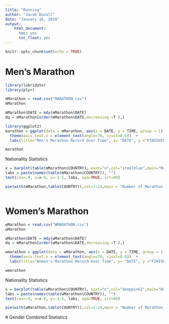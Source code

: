 ---
title: "Running"
author: "Jacob Duvall"
date: "January 16, 2019"
output: 
    html_document:
      toc: yes
      toc_float: yes
---

```{r setup, include=FALSE}
knitr::opts_chunk$set(echo = TRUE)
```

# Men's Marathon

```{r}
library(lubridate)
library(plyr)

mMarathon = read.csv("MARATHON.csv")
mMarathon

mMarathon$DATE = mdy(mMarathon$DATE)
dq = mMarathon[order(mMarathon$DATE,decreasing =T ),]
```

```{r}
library(ggplot2)
marathon = ggplot(data = mMarathon, aes(x = DATE, y = TIME, group = 1)) +  geom_line(color = "steelblue") + geom_point() +
  theme(axis.text.x = element_text(angle=70, vjust=0.6))  +
  labs(title="Men's Marathon Record Over Time", x= "DATE", y ="FINISHING TIME")

marathon
```

Nationality Statistics
```{r}
x = barplot(table(mMarathon$COUNTRY), xaxt="n",col="steelblue",main="Number of Marathon Records Per Country")
labs = paste(names(table(mMarathon$COUNTRY)), "")
text(cex=.9, x=x-0, y=-1.5, labs, xpd=TRUE, srt=90)

pie(with(mMarathon,table(COUNTRY)),col=1:14,main = "Number of Marathon Records Per Country")
```

```{r}

```

# Women's Marathon

```{r}
wMarathon = read.csv("WMARATHON.csv")
wMarathon

wMarathon$DATE = mdy(wMarathon$DATE)
dq = mMarathon[order(wMarathon$DATE,decreasing =T ),]
```

```{r}
wmarathon = ggplot(data = wMarathon, aes(x = DATE, y = TIME, group = 1)) +  geom_line(color = "deeppink") + geom_point() +
  theme(axis.text.x = element_text(angle=70, vjust=0.6))  +
  labs(title="Women's Marathon Record Over Time", x= "DATE", y ="FINISHING TIME")

wmarathon
```

Nationality Statistics
```{r}
x = barplot(table(wMarathon$COUNTRY), xaxt="n",col="deeppink2",main="Number of Marathon Records Per Country")
labs = paste(names(table(wMarathon$COUNTRY)), "")
text(cex=.9, x=x-0, y=-1.5, labs, xpd=TRUE, srt=90)

pie(with(wMarathon,table(COUNTRY)),col=1:14,main = "Number of Marathon Records Per Country")
```

 # Gender Combined Statistics
```{r}

```
 
 